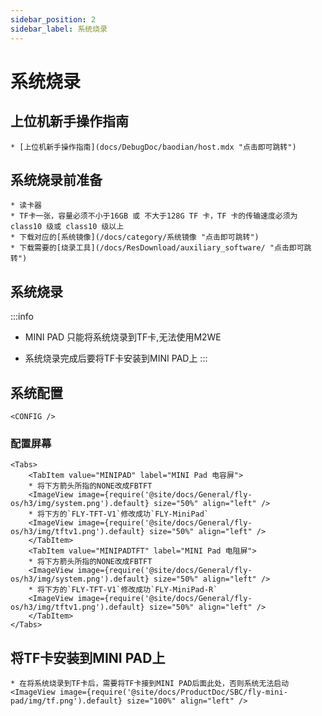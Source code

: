 ```yaml
---
sidebar_position: 2
sidebar_label: 系统烧录
---
```




# 系统烧录

## 上位机新手操作指南

    * [上位机新手操作指南](docs/DebugDoc/baodian/host.mdx "点击即可跳转") 

## 系统烧录前准备

    * 读卡器
    * TF卡一张，容量必须不小于16GB 或 不大于128G TF 卡，TF 卡的传输速度必须为 class10 级或 class10 级以上
    * 下载对应的[系统镜像](/docs/category/系统镜像 "点击即可跳转") 
    * 下载需要的[烧录工具](/docs/ResDownload/auxiliary_software/ "点击即可跳转") 

## 系统烧录

:::info
* MINI PAD 只能将系统烧录到TF卡,无法使用M2WE
* 系统烧录完成后要将TF卡安装到MINI PAD上
:::

    <TF />

            

## 系统配置

    <CONFIG />


### 配置屏幕

    <Tabs>
        <TabItem value="MINIPAD" label="MINI Pad 电容屏">
        * 将下方箭头所指的NONE改成FBTFT
        <ImageView image={require('@site/docs/General/fly-os/h3/img/system.png').default} size="50%" align="left" />  
        * 将下方的`FLY-TFT-V1`修改成功`FLY-MiniPad`
        <ImageView image={require('@site/docs/General/fly-os/h3/img/tftv1.png').default} size="50%" align="left" />
        </TabItem>
        <TabItem value="MINIPADTFT" label="MINI Pad 电阻屏">
        * 将下方箭头所指的NONE改成FBTFT
        <ImageView image={require('@site/docs/General/fly-os/h3/img/system.png').default} size="50%" align="left" />
        * 将下方的`FLY-TFT-V1`修改成功`FLY-MiniPad-R`
        <ImageView image={require('@site/docs/General/fly-os/h3/img/tftv1.png').default} size="50%" align="left" />
        </TabItem>
    </Tabs>


## 将TF卡安装到MINI PAD上

    * 在将系统烧录到TF卡后，需要将TF卡接到MINI PAD后面此处，否则系统无法启动
    <ImageView image={require('@site/docs/ProductDoc/SBC/fly-mini-pad/img/tf.png').default} size="100%" align="left" />  
